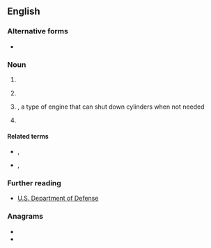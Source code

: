 {{also|dod|DoD|död|død}}
==English==

===Alternative forms===
* {{l|en|DoD}}

===Noun===
{{en-noun|?}}

# {{initialism of|[[date|Date]] of [[death|Death]]|lang=en}}
# {{lb|en|US|military}} {{initialism of|w:Department of Defense|Department of Defense|lang=en}}
# {{lb|en|automotive}} {{initialism of|displacement-on-demand|lang=en}}, a type of engine that can shut down cylinders when not needed
# {{lb|en|printing}} {{initialism of|drop-on-demand|lang=en}}

====Related terms====
* {{sense|military}} {{l|en|DND}}, {{l|en|MOD}}
* {{sense|printing}} {{l|en|CIJ}}, {{l|en|TIJ}}

===Further reading===
* [http://www.defenselink.mil/ U.S. Department of Defense]

===Anagrams===
* {{l|en|DDO}}
* {{l|en|odd}}